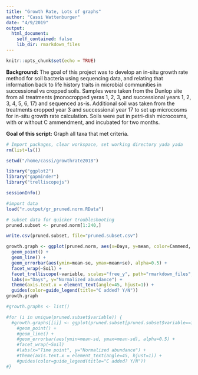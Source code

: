```yaml
---
title: "Growth Rate, Lots of graphs"
author: "Cassi Wattenburger"
date: "4/9/2019"
output: 
  html_document:
    self_contained: false
    lib_dir: rmarkdown_files
---
```


```r
knitr::opts_chunk$set(echo = TRUE)
```

**Background:** The goal of this project was to develop an in-situ growth rate method for soil bacteria using sequencing data, and relating that information back to life history traits in microbial communities in successional vs cropped soils. Samples were taken from the Dunlop site from all treatments (monocropped yeras 1, 2, 3, and successional years 1, 2, 3, 4, 5, 6, 17) and sequenced as-is. Additional soil was taken from the treatments cropped year 3 and successional year 17 to set up microcosms for in-situ growth rate calculation. Soils were put in petri-dish microcosms, with or without C ammendment, and incubated for two months.

**Goal of this script:** Graph all taxa that met criteria.

```r
# Import packages, clear workspace, set working directory yada yada
rm(list=ls())

setwd("/home/cassi/growthrate2018")

library("ggplot2")
library("gapminder")
library("trelliscopejs")
```

```r
sessionInfo()
```

```r

#import data
load("r.output/gr_pruned.norm.RData")
```

```r

# subset data for quicker troubleshooting
pruned.subset <- pruned.norm[1:240,]
```

```r
write.csv(pruned.subset, file="pruned.subset.csv")
```

```r

growth.graph <- ggplot(pruned.norm, aes(x=Days, y=mean, color=Cammend, alpha=Cammend)) +
  geom_point() +
  geom_line() +
  geom_errorbar(aes(ymin=mean-se, ymax=mean+se), alpha=0.5) +
  facet_wrap(~Soil) +
  facet_trelliscope(~variable, scales="free_y", path="rmarkdown_files", self_contained=TRUE, height = 400, width = 1600) +
  labs(x="Days", y="Normalized abundance") +
  theme(axis.text.x = element_text(angle=45, hjust=1)) +
  guides(color=guide_legend(title="C added? Y/N"))
growth.graph

```

```r
#growth.graphs <- list()

#for (i in unique(pruned.subset$variable)) {
  #growth.graphs[[i]] <- ggplot(pruned.subset[pruned.subset$variable==i,], aes(x=TimePoint, y=mean, color=Cammend, alpha=Cammend)) +
    #geom_point() +
    #geom_line() +
    #geom_errorbar(aes(ymin=mean-sd, ymax=mean-sd), alpha=0.5) +
    #facet_wrap(~Soil)
    #labs(x="Time point", y="Normalized abundance") +
    #theme(axis.text.x = element_text(angle=45, hjust=1)) +
    #guides(color=guide_legend(title="C added? Y/N"))
#}

```

